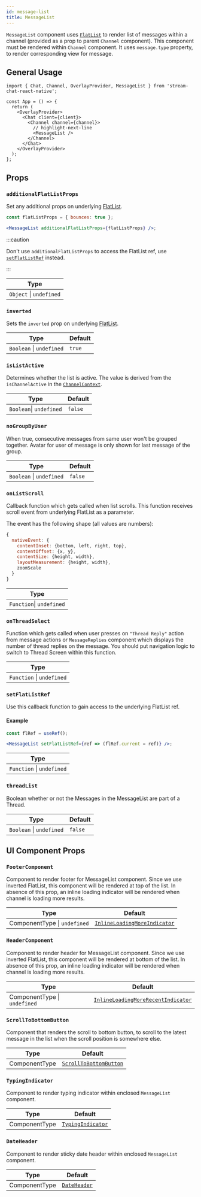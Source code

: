 ```yaml
---
id: message-list
title: MessageList
---
```


`MessageList` component uses [`FlatList`](https://reactnative.dev/docs/flatlist) to render list of messages within a channel (provided as a prop to parent `Channel` component).
This component must be rendered within `Channel` component. It uses `message.type` property, to render corresponding view for message.

## General Usage

```tsx
import { Chat, Channel, OverlayProvider, MessageList } from 'stream-chat-react-native';

const App = () => {
  return (
    <OverlayProvider>
      <Chat client={client}>
        <Channel channel={channel}>
          // highlight-next-line
          <MessageList />
        </Channel>
      </Chat>
    </OverlayProvider>
  );
};
```

## Props

### `additionalFlatListProps`

Set any additional props on underlying [FlatList](https://reactnative.dev/docs/flatlist#props).

```jsx
const flatListProps = { bounces: true };

<MessageList additionalFlatListProps={flatListProps} />;
```

:::caution

Don't use `additionalFlatListProps` to access the FlatList ref, use [`setFlatListRef`](#setflatlistref) instead.

:::

| Type                    |
| ----------------------- |
| `Object` \| `undefined` |

### `inverted`

Sets the `inverted` prop on underlying [FlatList](https://reactnative.dev/docs/flatlist#inverted).

| Type                     | Default |
| ------------------------ | ------- |
| `Boolean` \| `undefined` | `true`  |

### `isListActive`

Determines whether the list is active. The value is derived from the `isChannelActive` in the [`ChannelContext`](../contexts/channel-context.mdx).

| Type                    | Default |
| ----------------------- | ------- |
| `Boolean`\| `undefined` | `false` |

### `noGroupByUser`

When true, consecutive messages from same user won't be grouped together. Avatar for user of message is only shown for last message of the group.

| Type                     | Default |
| ------------------------ | ------- |
| `Boolean` \| `undefined` | `false` |

### `onListScroll`

Callback function which gets called when list scrolls. This function receives scroll event from underlying FlatList as a parameter.

The event has the following shape (all values are numbers):

```js
{
  nativeEvent: {
    contentInset: {bottom, left, right, top},
    contentOffset: {x, y},
    contentSize: {height, width},
    layoutMeasurement: {height, width},
    zoomScale
  }
}
```

| Type                     |
| ------------------------ |
| `Function`\| `undefined` |

### `onThreadSelect`

Function which gets called when user presses on `"Thread Reply"` action from message actions or `MessageReplies` component which displays the number of thread replies on the message.
You should put navigation logic to switch to Thread Screen within this function.

| Type                      |
| ------------------------- |
| `Function` \| `undefined` |

### `setFlatListRef`

Use this callback function to gain access to the underlying FlatList ref.

#### Example

```jsx
const flRef = useRef();

<MessageList setFlatListRef={ref => (flRef.current = ref)} />;
```

| Type                      |
| ------------------------- |
| `Function` \| `undefined` |

### `threadList`

Boolean whether or not the Messages in the MessageList are part of a Thread.

| Type                     | Default |
| ------------------------ | ------- |
| `Boolean` \| `undefined` | `false` |

## UI Component Props

### `FooterComponent`

Component to render footer for MessageList component. Since we use inverted FlatList, this component will be rendered at top of the list.
In absence of this prop, an inline loading indicator will be rendered when channel is loading more results.

| Type                         | Default                                                                                                                                                           |
| ---------------------------- | ----------------------------------------------------------------------------------------------------------------------------------------------------------------- |
| ComponentType \| `undefined` | [`InlineLoadingMoreIndicator`](https://github.com/GetStream/stream-chat-react-native/blob/main/package/src/components/MessageList/InlineLoadingMoreIndicator.tsx) |

### `HeaderComponent`

Component to render header for MessageList component. Since we use inverted FlatList, this component will be rendered at bottom of the list.
In absence of this prop, an inline loading indicator will be rendered when channel is loading more results.

| Type                         | Default                                                                                                                                                                       |
| ---------------------------- | ----------------------------------------------------------------------------------------------------------------------------------------------------------------------------- |
| ComponentType \| `undefined` | [`InlineLoadingMoreRecentIndicator`](https://github.com/GetStream/stream-chat-react-native/blob/main/package/src/components/MessageList/InlineLoadingMoreRecentIndicator.tsx) |

### `ScrollToBottomButton`

Component that renders the scroll to bottom button, to scroll to the latest message in the list when the scroll position is somewhere else.

| Type          | Default                                                                                                                                                  |
| ------------- | -------------------------------------------------------------------------------------------------------------------------------------------------------- |
| ComponentType | [`ScrollToBottomButton`](https://github.com/GetStream/stream-chat-react-native/blob/develop/package/src/components/MessageList/ScrollToBottomButton.tsx) |

### `TypingIndicator`

Component to render typing indicator within enclosed `MessageList` component.

| Type          | Default                                                                                                                                        |
| ------------- | ---------------------------------------------------------------------------------------------------------------------------------------------- |
| ComponentType | [`TypingIndicator`](https://github.com/GetStream/stream-chat-react-native/blob/develop/package/src/components/MessageList/TypingIndicator.tsx) |

### `DateHeader`

Component to render sticky date header within enclosed `MessageList` component.

| Type          | Default                                                                                                                           |
| ------------- | --------------------------------------------------------------------------------------------------------------------------------- |
| ComponentType | [`DateHeader`](https://github.com/GetStream/stream-chat-react-native/blob/main/package/src/components/MessageList/DateHeader.tsx) |
